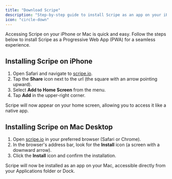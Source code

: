 ```yaml
---
title: "Download Scripe"
description: "Step-by-step guide to install Scripe as an app on your iPhone or Mac."
icon: "circle-down"
---
```


Accessing Scripe on your iPhone or Mac is quick and easy. Follow the steps below to install Scripe as a Progressive Web App (PWA) for a seamless experience.

## Installing Scripe on iPhone

1. Open Safari and navigate to [scripe.io](http://scripe.io).
2. Tap the **Share** icon next to the url (the square with an arrow pointing upward).
3. Select **Add to Home Screen** from the menu.
4. Tap **Add** in the upper-right corner.

Scripe will now appear on your home screen, allowing you to access it like a native app.

## Installing Scripe on Mac Desktop

1. Open [scripe.io](http://scripe.io) in your preferred browser (Safari or Chrome).
2. In the browser's address bar, look for the **Install** icon (a screen with a downward arrow).
3. Click the **Install** icon and confirm the installation.

Scripe will now be installed as an app on your Mac, accessible directly from your Applications folder or Dock.